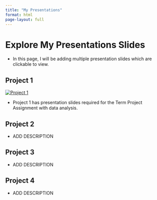 ```yaml
---
title: "My Presentations"
format: html
page-layout: full
---
```


# Explore My Presentations Slides

- In this page, I will be adding multiple presentation slides which are clickable to view.  
 

## Project 1
[![Project 1](presentation1thumbnail.png)](presentation1.html)

- Project 1 has presentation slides required for the Term Project Assignment with data analysis. 


## Project 2


- ADD DESCRIPTION

## Project 3

- ADD DESCRIPTION

## Project 4

- ADD DESCRIPTION


 